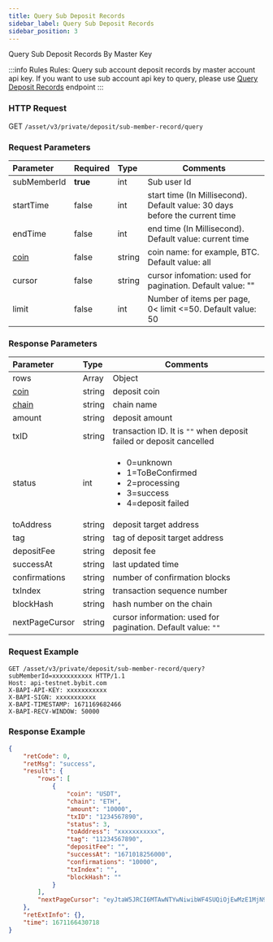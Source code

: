```yaml
---
title: Query Sub Deposit Records
sidebar_label: Query Sub Deposit Records
sidebar_position: 3
---
```

Query Sub Deposit Records By Master Key

:::info Rules
Rules: Query sub account deposit records by master account api key. If you want to use sub account api key to query, please use <a href="sub-deposit-record">Query Deposit Records</a> endpoint
:::

### HTTP Request
GET `/asset/v3/private/deposit/sub-member-record/query`

### Request Parameters
| Parameter | Required | Type | Comments|
|:----- |:-------|:-----|------ |
|subMemberId |<b>true</b> |int | Sub user Id
|startTime |false |int |start time (In Millisecond). Default value: 30 days before the current time |
|endTime |false |int |end time (In Millisecond). Default value: current time |
|[coin](../enum#coin) |false |string |coin name: for example, BTC. Default value: all |
|cursor |false |string |cursor infomation: used for pagination. Default value: "" |
|limit |false |int |Number of items per page, 0< limit <=50. Default value: 50 |

### Response Parameters
| Parameter | Type | Comments|
|:----- |:-----|----- |
|rows|Array|Object|
|[coin](../enum#coin)|string |deposit coin |
|[chain](../enum#chain)|string|chain name|
|amount|string|deposit amount|
|txID|string|transaction ID. It is `""` when deposit failed or deposit cancelled|
|status|int|<ul><li>0=unknown</li><li>1=ToBeConfirmed</li><li>2=processing</li><li>3=success</li><li>4=deposit failed</li></ul>|
|toAddress|string|deposit target address|
|tag|string|tag of deposit target address|
|depositFee|string|deposit fee|
|successAt|string|last updated time|
|confirmations|string|number of confirmation blocks|
|txIndex|string|transaction sequence number|
|blockHash|string|hash number on the chain|
|nextPageCursor|string|cursor information: used for pagination. Default value: `""`|

### Request Example

```http
GET /asset/v3/private/deposit/sub-member-record/query?subMemberId=xxxxxxxxxxx HTTP/1.1
Host: api-testnet.bybit.com
X-BAPI-API-KEY: xxxxxxxxxxx
X-BAPI-SIGN: xxxxxxxxxxx
X-BAPI-TIMESTAMP: 1671169682466
X-BAPI-RECV-WINDOW: 50000
```

### Response Example

```json
{
    "retCode": 0,
    "retMsg": "success",
    "result": {
        "rows": [
            {
                "coin": "USDT",
                "chain": "ETH",
                "amount": "10000",
                "txID": "1234567890",
                "status": 3,
                "toAddress": "xxxxxxxxxxx",
                "tag": "11234567890",
                "depositFee": "",
                "successAt": "1671018256000",
                "confirmations": "10000",
                "txIndex": "",
                "blockHash": ""
            }
        ],
        "nextPageCursor": "eyJtaW5JRCI6MTAwNTYwNiwibWF4SUQiOjEwMzE1MjN9"
    },
    "retExtInfo": {},
    "time": 1671166430718
}
```